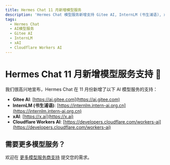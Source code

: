```yaml
---
title: Hermes Chat 11 月新增模型服务
description: 'Hermes Chat 模型服务新增支持 Gitee AI, InternLM (书生浦语), xAI, Cloudflare WorkersAI'
tags:
  - Hermes Chat
  - AI模型服务
  - Gitee AI
  - InternLM
  - xAI
  - Cloudflare Workers AI
---
```


# Hermes Chat 11 月新增模型服务支持 🎉

我们很高兴地宣布，Hermes Chat 在 11 月份新增了以下 AI 模型服务的支持：

- **Gitee AI**: [https://ai.gitee.com](https://ai.gitee.com)
- **InternLM (书生浦语)**: [https://internlm.intern-ai.org.cn](https://internlm.intern-ai.org.cn)
- **xAI**: [https://x.ai](https://x.ai)
- **Cloudflare Workers AI**: [https://developers.cloudflare.com/workers-ai](https://developers.cloudflare.com/workers-ai)

## 需要更多模型服务？

欢迎在 [更多模型服务商支持](https://github.com/hermeslabs/hermes-chat/discussions/6157) 提交您的需求。
